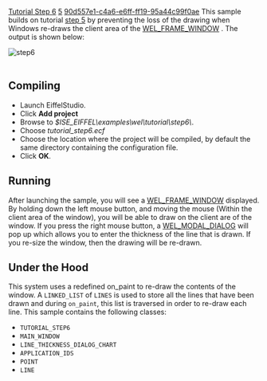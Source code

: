 [[Property:title|Tutorial Step 6]]
[[Property:weight|5]]
[[Property:uuid|90d557e1-c4a6-e6ff-ff19-95a44c99f0ae]]
This sample builds on tutorial [[Tutorial Step 5|step 5]]  by preventing the loss of the drawing when Windows re-draws the client area of the [[ref:libraries/wel/reference/wel_frame_window_chart|WEL_FRAME_WINDOW]] . The output is shown below: 
 [[Image:step6|step6]]  <br/>
<br/>

==Compiling==

* Launch EiffelStudio. 
* Click '''Add project'''
* Browse to ''$ISE_EIFFEL\examples\wel\tutorial\step6\''. 
* Choose ''tutorial_step6.ecf''
* Choose the location where the project will be compiled, by default the same directory containing the configuration file. 
* Click '''OK'''. 


==Running==

After launching the sample, you will see a [[ref:libraries/wel/reference/wel_frame_window_chart|WEL_FRAME_WINDOW]]  displayed. By holding down the left mouse button, and moving the mouse (Within the client area of the window), you will be able to draw on the client are of the window. If you press the right mouse button, a [[ref:libraries/wel/reference/wel_modal_dialog_chart|WEL_MODAL_DIALOG]]  will pop up which allows you to enter the thickness of the line that is drawn. If you re-size the window, then the drawing will be re-drawn.

==Under the Hood==

This system uses a redefined on_paint to re-draw the contents of the window. A <code>LINKED_LIST</code> of <code>LINES</code> is used to store all the lines that have been drawn and during <code>on_paint</code>, this list is traversed in order to re-draw each line. 
This sample contains the following classes: 
* <code>TUTORIAL_STEP6</code>
* <code>MAIN_WINDOW</code>
* <code>LINE_THICKNESS_DIALOG_CHART</code>
* <code>APPLICATION_IDS</code>
* <code>POINT</code>
* <code>LINE</code>






